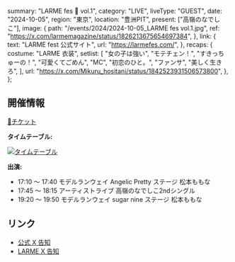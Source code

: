   summary: "LARME fes 🎀 vol.1",
  category: "LIVE",
  liveType: "GUEST",
  date: "2024-10-05",
  region: "東京",
  location: "豊洲PIT",
  present: ["高嶺のなでしこ"],
  image: {
    path: "/events/2024/2024-10-05_LARME fes vol.1.jpg",
    ref: "https://x.com/larmemagazine/status/1826213675654697384",
  },
  link: {
    text: "LARME fest 公式サイト",
    url: "https://larmefes.com/",
  },
  recaps: {
    costume: "LARME 衣装",
    setlist: [
      "女の子は強い",
      "モテチェン！",
      "すきっちゅーの！",
      "可愛くてごめん",
      "MC",
      "初恋のひと。",
      "ファンサ",
      "美しく生きろ",
    ],
    url: "https://x.com/Mikuru_hositani/status/1842523931506573800",
  },
};

## 開催情報

[🎫チケット](https://w.pia.jp/t/larmefes-vol1/)

**タイムテーブル:**

[![タイムテーブル](/events/2024/2024-10-05_LARME%20fes%20vol.1_タイムテーブル.webp)](/events/2024/2024-10-05_LARME%20fes%20vol.1_タイムテーブル.webp)

**出演:**

- 17:10 〜 17:40 モデルランウェイ Angelic Pretty ステージ 松本ももな
- 17:45 〜 18:15 アーティストライブ 高嶺のなでしこ2ndシングル
- 19:20 〜 19:50 モデルランウェイ sugar nine ステージ 松本ももな

## リンク

- [公式 X 告知](https://x.com/takanenofficial/status/1826565067091181773)
- [LARME X 告知](https://x.com/larmemagazine/status/1826213675654697384)
